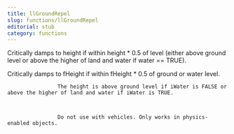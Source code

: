 ```yaml
---
title: llGroundRepel
slug: functions/llGroundRepel
editorial: stub
category: functions
---
```


<LSLFunction name="llGroundRepel"/>

Critically damps to height if within height * 0.5 of level (either above ground level or above the higher of land and water if water == TRUE).

Critically damps to fHeight if within fHeight * 0.5 of ground or water level.



                    The height is above ground level if iWater is FALSE or above the higher of land and water if iWater is TRUE.



                    Do not use with vehicles. Only works in physics-enabled objects.
